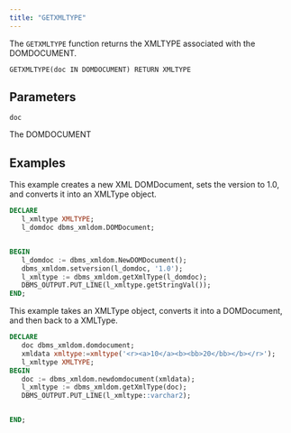 ```yaml
---
title: "GETXMLTYPE"
---
```


The `GETXMLTYPE` function returns the XMLTYPE associated with the DOMDOCUMENT.

```
GETXMLTYPE(doc IN DOMDOCUMENT) RETURN XMLTYPE
```

## Parameters

`doc`

The DOMDOCUMENT

## Examples

This example creates a new XML DOMDocument, sets the version to 1.0, and converts it into an XMLType object.

```sql
DECLARE
   l_xmltype XMLTYPE;
   l_domdoc dbms_xmldom.DOMDocument;


BEGIN
   l_domdoc := dbms_xmldom.NewDOMDocument();
   dbms_xmldom.setversion(l_domdoc, '1.0');
   l_xmltype := dbms_xmldom.getXmlType(l_domdoc);
   DBMS_OUTPUT.PUT_LINE(l_xmltype.getStringVal());
END;
```

This example takes an XMLType object, converts it into a DOMDocument, and then back to a XMLType.

```sql
DECLARE
   doc dbms_xmldom.domdocument;
   xmldata xmltype:=xmltype('<r><a>10</a><b><bb>20</bb></b></r>');
   l_xmltype XMLTYPE;
BEGIN
   doc := dbms_xmldom.newdomdocument(xmldata);
   l_xmltype := dbms_xmldom.getXmlType(doc);
   DBMS_OUTPUT.PUT_LINE(l_xmltype::varchar2);


END;
```